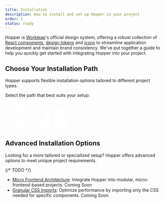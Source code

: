 ```yaml
---
title: Installation
description: How to install and set up Hopper in your project
order: 1
status: ready
---
```


Hopper is [Workleap](https://workleap.com/)'s official design system, offering a robust collection of [React components](components/component-list), [design tokens](/tokens/overview/introduction) and [icons](/icons/overview/introduction) to streamline application development and maintain brand consistency.
We've put together a guide to help you quickly get started with integrating Hopper into your project.

## Choose Your Installation Path

Hopper supports flexible installation options tailored to different project types.

Select the path that best suits your setup:

<CardLinkList>
    <CardLink href="#" title="React Applications" description="The most common way to integrate Hopper.">
        <svg xmlns="http://www.w3.org/2000/svg" width="100" height="89" fill="none"><g fill="#fff" clip-path="url(#a)"><path d="M50 53.416c4.922 0 8.913-3.992 8.913-8.916s-3.99-8.916-8.913-8.916c-4.922 0-8.913 3.992-8.913 8.916s3.99 8.916 8.913 8.916Z"/><path fill-rule="evenodd" d="M7.389 39.004c-2.151 1.943-3.041 3.804-3.041 5.496 0 1.692.89 3.553 3.041 5.496 2.151 1.942 5.386 3.792 9.568 5.389 8.35 3.189 20.032 5.207 33.043 5.207s24.693-2.018 33.043-5.207c4.182-1.597 7.417-3.447 9.568-5.389 2.151-1.943 3.041-3.804 3.041-5.496 0-1.692-.89-3.553-3.041-5.496-2.151-1.942-5.386-3.792-9.568-5.389-8.35-3.189-20.032-5.207-33.043-5.207s-24.693 2.018-33.043 5.207c-4.182 1.597-7.417 3.447-9.568 5.389Zm8.017-9.452c8.96-3.422 21.192-5.493 34.594-5.493 13.402 0 25.634 2.07 34.594 5.493 4.472 1.708 8.241 3.795 10.93 6.224C98.214 38.204 100 41.148 100 44.5c0 3.352-1.787 6.296-4.476 8.724-2.689 2.429-6.458 4.516-10.93 6.224-8.96 3.422-21.192 5.493-34.594 5.493-13.402 0-25.634-2.07-34.594-5.493-4.472-1.708-8.241-3.795-10.93-6.224C1.786 50.796 0 47.852 0 44.5c0-3.352 1.787-6.296 4.476-8.724 2.689-2.429 6.458-4.516 10.93-6.224Z" clip-rule="evenodd"/><path fill-rule="evenodd" d="M33.453 4.838c-2.758-.892-4.814-.733-6.28.113-1.464.847-2.63 2.548-3.237 5.383-.606 2.835-.59 6.562.119 10.983 1.414 8.828 5.508 19.957 12.013 31.229 6.506 11.272 14.094 20.383 21.03 26.021 3.474 2.825 6.692 4.703 9.45 5.595 2.757.892 4.813.733 6.278-.114 1.465-.846 2.632-2.547 3.238-5.382.606-2.835.59-6.562-.119-10.983-1.414-8.828-5.508-19.957-12.013-31.229-6.506-11.272-14.094-20.383-21.03-26.021-3.474-2.825-6.692-4.703-9.45-5.595Zm12.191 2.22c7.443 6.05 15.352 15.61 22.053 27.221 6.701 11.61 11.024 23.242 12.541 32.715.757 4.73.835 9.038.077 12.582-.757 3.543-2.413 6.563-5.315 8.24-2.902 1.675-6.344 1.6-9.791.484-3.447-1.115-7.138-3.337-10.854-6.358-7.442-6.05-15.35-15.61-22.052-27.221-6.701-11.61-11.024-23.242-12.541-32.715-.757-4.73-.835-9.038-.077-12.582.757-3.543 2.413-6.563 5.315-8.24C27.902-.49 31.344-.415 34.791.7c3.447 1.115 7.138 3.337 10.854 6.357Z" clip-rule="evenodd"/><path fill-rule="evenodd" d="M76.064 10.334c-.606-2.835-1.773-4.536-3.238-5.383-1.465-.846-3.521-1.005-6.279-.113-2.757.892-5.975 2.77-9.45 5.595-6.935 5.638-14.523 14.75-21.029 26.021-6.505 11.272-10.6 22.4-12.013 31.229-.708 4.421-.725 8.148-.119 10.983.607 2.835 1.773 4.536 3.238 5.383 1.465.846 3.521 1.005 6.279.113 2.757-.892 5.975-2.77 9.45-5.595 6.935-5.638 14.523-14.75 21.029-26.021 6.505-11.272 10.6-22.4 12.013-31.229.708-4.421.725-8.148.119-10.983Zm4.174 11.672c-1.517 9.473-5.84 21.104-12.541 32.715-6.701 11.61-14.61 21.17-22.053 27.221-3.715 3.02-7.406 5.243-10.853 6.358-3.447 1.115-6.89 1.191-9.791-.485-2.902-1.676-4.558-4.696-5.315-8.24-.758-3.543-.68-7.852.077-12.58 1.517-9.474 5.84-21.105 12.541-32.716 6.701-11.61 14.61-21.17 22.053-27.222C58.07 4.038 61.761 1.816 65.209.7c3.447-1.115 6.89-1.191 9.791.485 2.902 1.676 4.558 4.696 5.315 8.24.758 3.543.68 7.852-.077 12.58Z" clip-rule="evenodd"/></g><defs><clipPath id="a"><path fill="#fff" d="M0 0h100v89H0z"/></clipPath></defs></svg>
    </CardLink>
    <CardLink href="#" type="secondary" title="Other Frameworks or Libraries" description="Use Hopper seamlessly with other JavaScript or TypeScript-based setups.">
        <svg width="100" height="71" fill="none"><path fill="#fff" d="M61.976 49.687c3.057 4.99 7.033 8.659 14.066 8.659 5.908 0 9.683-2.953 9.683-7.033 0-4.89-3.878-6.621-10.381-9.465l-3.565-1.53c-10.29-4.383-17.124-9.875-17.124-21.484C54.654 8.141 62.802 0 75.537 0c9.065 0 15.583 3.155 20.28 11.416l-11.104 7.13c-2.445-4.384-5.082-6.11-9.176-6.11-4.177 0-6.824 2.648-6.824 6.11 0 4.277 2.65 6.009 8.767 8.658l3.565 1.527C93.16 33.926 100 39.222 100 51.13 100 63.967 89.915 71 76.372 71 63.13 71 54.575 64.69 50.39 56.419l11.587-6.732Zm-50.37 1.236c2.24 3.974 4.278 7.334 9.177 7.334 4.685 0 7.64-1.833 7.64-8.96V.814h14.259V49.49c0 14.764-8.657 21.483-21.292 21.483C9.974 70.974 3.362 65.067 0 57.95l11.607-7.027Z"/></svg>
    </CardLink>
</CardLinkList>

## Advanced Installation Options

Looking for a more tailored or specialized setup? Hopper offers advanced options to meet unique project requirements.

{/* TODO */}
- [Micro Frontend Architecture](#): Integrate Hopper into modular, micro-frontend-based projects. <Tag>Coming Soon</Tag>
- [Granular CSS Imports](#): Optimize performance by importing only the CSS needed for specific components. <Tag>Coming Soon</Tag>
